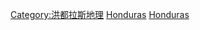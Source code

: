 {{Commons cat|National parks of Honduras}}

[[Category:洪都拉斯地理|Category:洪都拉斯地理]]
[[Category:美洲國家公園|Honduras]]
[[Category:各國國家公園|Honduras]]